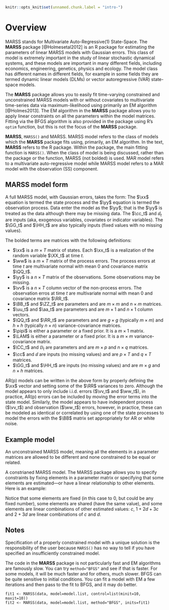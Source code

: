 ```r
knitr::opts_knit$set(unnamed.chunk.label = "intro-")
```

# Overview {#chap-overview}

MARSS stands for Multivariate Auto-Regressive(1) State-Space. The **MARSS** package [@Holmesetal2012] is an R package for estimating the parameters of linear MARSS models with Gaussian errors.  This class of model is extremely important in the study of linear stochastic dynamical systems, and these models are important in many different fields, including economics, engineering, genetics, physics and ecology.  The model class has different names in different fields, for example in some fields they are termed dynamic linear models (DLMs) or vector autoregressive (VAR) state-space models.  

The **MARSS** package allows you to easily fit time-varying constrained and unconstrained MARSS models with or without covariates to multivariate time-series data via maximum-likelihood using primarily an EM algorithm [@Holmes2013]. The EM algorithm in the **MARSS** package allows you to apply linear constraints on all the parameters within the model matrices.  Fitting via the BFGS algorithm is also provided in the package using R's `optim` function, but this is not the focus of the **MARSS** package. 

**MARSS**, `MARSS()` and MARSS. MARSS model refers to the class of models which the **MARSS** package fits using, primarily, an EM algorithm. In the text, **MARSS** refers to the R package. Within the package, the main fitting function is `MARSS()`. When the class of model is being discussed, rather than the package or the function, MARSS (not bolded) is used. MAR model refers to a multivariate auto-regressive model while MARSS model refers to a MAR model with the observation (SS) component.

## MARSS model form

A full MARSS model, with Gaussian errors, takes the form:
\begin{equation}
\begin{gathered}
\xx_t = \BB_t\xx_{t-1} + \uu_t + \CC_t\cc_t + \GG_t\ww_t, \text{ } \ww_t \sim \MVN(0,\QQ_t) \\
\yy_t = \ZZ_t\xx_t + \aa_t + \DD_t\dd_t + \HH_t\vv_t, \text{ } \vv_t \sim \MVN(0,\RR_t) \\
\xx_1 \sim \MVN(\pipi,\LAM) \text{ or } \xx_0 \sim \MVN(\pipi,\LAM)
\end{gathered}
(\#eq:marss)
\end{equation}
The $\xx$ equation is termed the state process and the $\yy$ equation is termed the observation process.  Data enter the model as the $\yy$; that is the $\yy$ is treated as the data although there may be missing data.  The $\cc_t$ and $\dd_t$ are inputs (aka, exogenous variables, covariates or indicator variables).  The $\GG_t$ and $\HH_t$ are also typically inputs (fixed values with no missing values).

The bolded terms are matrices with the following definitions: 
 
* $\xx$ is a $m \times T$ matrix of states.  Each $\xx_t$ is a realization of the random variable $\XX_t$ at time $t$.
* $\ww$ is a $m \times T$ matrix of the process errors.  The process errors at time $t$ are multivariate normal with mean 0 and covariance matrix $\QQ_t$.
* $\yy$ is a $n \times T$ matrix of the observations.   Some observations may be missing.
* $\vv$ is a $n \times T$ column vector of the non-process errors.  The observation erros at time $t$ are multivariate normal with mean 0 and covariance matrix $\RR_t$.
* $\BB_t$ and $\ZZ_t$ are parameters and are $m \times m$ and $n \times m$ matrices.
* $\uu_t$ and $\aa_t$ are parameters and are $m \times 1$ and $n \times 1$ column vectors.
* $\QQ_t$ and $\RR_t$ are parameters and are $g \times g$ (typically $m \times m$) and $h \times h$ (typically $n \times n$) variance-covariance matrices.
* $\pipi$ is either a parameter or a fixed prior. It is a $m \times 1$ matrix\index{prior}.
* $\LAM$ is either a parameter or a fixed prior. It is a $m \times m$ variance-covariance matrix.
* $\CC_t$ and $\DD_t$ are parameters and are $m \times p$ and $n \times q$ matrices.
* $\cc$ and $\dd$ are inputs (no missing values) and are $p \times T$ and $q \times T$ matrices.
* $\GG_t$ and $\HH_t$ are inputs (no missing values) and are $m \times g$ and $n \times h$ matrices.

AR(p) models can be written in the above form by properly defining the $\xx$ vector and setting some of the $\RR$ variances to zero. Although the model appears to only include i.i.d. errors ($\vv_t$ and $\ww_t$), in practice, AR(p) errors can be included by moving the error terms into the state model.  Similarly, the model appears to have independent process ($\vv_t$) and observation ($\ww_t$) errors, however, in practice, these can be modeled as identical or correlated by using one of the state processes to model the errors with the $\BB$ matrix set appropriately for AR or white noise.

## Example model

An unconstrained MARSS model, meaning all the elements in a parameter matrices are allowed to be different and none constrained to be equal or related.

\begin{equation*}
\begin{gathered}
\begin{bmatrix}x_1\\ x_2\end{bmatrix}_t
= \begin{bmatrix}b_{11}&b_{12}\\b_{21}&b_{22}\end{bmatrix}
\begin{bmatrix}x_1\\x_2\end{bmatrix}_{t-1}
+ \begin{bmatrix}w_1\\ w_2\end{bmatrix}_t,\quad 
\begin{bmatrix}w_1\\ w_2\end{bmatrix}_t \sim \MVN\begin{pmatrix}\begin{bmatrix}u_1\\u_2\end{bmatrix},\begin{bmatrix}q_{11}&q_{12}\\q_{21}&q_{22}\end{bmatrix} \end{pmatrix}  \\
\\
\begin{bmatrix}y_1\\ y_2\\ y_3\end{bmatrix}_t
= \begin{bmatrix}z_{11}&z_{12}\\ z_{21}&z_{22}\\ z_{31}&z_{32}\end{bmatrix}
\begin{bmatrix}x_1\\ x_2\end{bmatrix}_t
+ \begin{bmatrix}v_1\\ v_2\\ v_3\end{bmatrix}_t,
\begin{bmatrix}v_1\\ v_2\\ v_3\end{bmatrix}_t \sim \MVN\begin{pmatrix}\begin{bmatrix}a_1\\ a_2\\ a_3\end{bmatrix},
 \begin{bmatrix}r_{11}&r_{12}&r_{13}\\r_{21}&r_{22}&r_{23}\\r_{31}&r_{32}&r_{33}\end{bmatrix} \end{pmatrix}  \\
\\
\begin{bmatrix}x_1\\ x_2\end{bmatrix}_0 \sim \MVN\begin{pmatrix}\begin{bmatrix}\pi_1\\ \pi_2\end{bmatrix},\begin{bmatrix}\nu_{11}&\nu_{12}\\ \nu_{21}&\nu_{22}\end{bmatrix} \end{pmatrix} \quad 
or\quad 
\begin{bmatrix}x_1\\ x_2\end{bmatrix}_1 \sim \MVN\begin{pmatrix}\begin{bmatrix}\pi_1\\ \pi_2\end{bmatrix},\begin{bmatrix}\nu_{11}&\nu_{12}\\ \nu_{21}&\nu_{22}\end{bmatrix} \end{pmatrix} 
\end{gathered}
\end{equation*}

A constrianed MARSS model. The MARSS package allows you to specify constraints by fixing elements in a parameter matrix or specifying that some elements are estimated---or have a linear relationship to other elements. Here is an example:

\begin{equation*}
\begin{gathered}
\begin{bmatrix}x_1\\ x_2\end{bmatrix}_t
= \begin{bmatrix}a&0\\0&a\end{bmatrix}
\begin{bmatrix}x_1\\x_2\end{bmatrix}_{t-1}
+ \begin{bmatrix}w_1\\ w_2\end{bmatrix}_t,\quad 
\begin{bmatrix}w_1\\ w_2\end{bmatrix}_t \sim \MVN\begin{pmatrix}\begin{bmatrix}0.1\\u\end{bmatrix},\begin{bmatrix}q_{11}&q_{12}\\q_{12}&q_{22}\end{bmatrix} \end{pmatrix}  \\
\\
\begin{bmatrix}y_1\\ y_2\\ y_3\end{bmatrix}_t
= \begin{bmatrix}d&d\\ c& c\\ 1+2d+3c&2+3d\end{bmatrix}
\begin{bmatrix}x_1\\ x_2\end{bmatrix}_t
+ \begin{bmatrix}v_1\\ v_2\\ v_3\end{bmatrix}_t,\quad
\begin{bmatrix}v_1\\ v_2\\ v_3\end{bmatrix}_t \sim \MVN\begin{pmatrix}\begin{bmatrix}a_1\\ a_2\\ 0\end{bmatrix},
 \begin{bmatrix}r&0&0\\0&r&0\\0&0&r\end{bmatrix} \end{pmatrix}  \\
\\
\begin{bmatrix}x_1\\ x_2\end{bmatrix}_0 \sim \MVN\begin{pmatrix}\begin{bmatrix}\pi\\ \pi\end{bmatrix},\begin{bmatrix}1&0\\ 0&1\end{bmatrix} \end{pmatrix}
\end{gathered}
\end{equation*}

Notice that some elements are fixed (in this case to 0, but could be any fixed number), some elements are shared (have the same value), and some elements are linear combinations of other estimated values: $c$, $1+2d+3c$ and $2+3d$ are linear combinations of $c$ and $d$.

## Notes

Specification of a properly constrained model with a unique solution is the responsibility of the user because `MARSS()` has no way to tell if you have specified an insufficiently constrained model.

The code in the **MARSS** package is not particularly fast and EM algorithms are famously slow.  You can try `method="BFGS"` and see if that is faster.  For some models, it will be much faster and for others, much slower. BFGS can be quite sensitive to initial conditions. You can fit a model with EM a few iterations and then pass to the fit to BFGS, and it may do better.

```
fit1 <- MARSS(data, model=model.list, control=list(minit=10, maxit=10))
fit2 <- MARSS(data, model=model.list, method="BFGS", inits=fit1)
```

